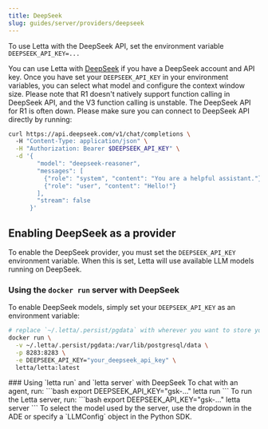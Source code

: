 ```yaml
---
title: DeepSeek
slug: guides/server/providers/deepseek
---
```



<Tip>To use Letta with the DeepSeek API, set the environment variable `DEEPSEEK_API_KEY=...`</Tip>

You can use Letta with [DeepSeek](https://api-docs.deepseek.com/) if you have a DeepSeek account and API key. Once you have set your `DEEPSEEK_API_KEY` in your environment variables, you can select what model and configure the context window size.
<Warning>
Please note that R1 doesn't natively support function calling in DeepSeek API, and the V3 function calling is unstable.
</Warning>
<Warning>
The DeepSeek API for R1 is often down. Please make sure you can connect to DeepSeek API directly by running: 
```bash
curl https://api.deepseek.com/v1/chat/completions \                                                             ─╯
  -H "Content-Type: application/json" \
  -H "Authorization: Bearer $DEEPSEEK_API_KEY" \
  -d '{
        "model": "deepseek-reasoner",
        "messages": [
          {"role": "system", "content": "You are a helpful assistant."},
          {"role": "user", "content": "Hello!"}
        ],
        "stream": false
      }'
```
</Warning>

## Enabling DeepSeek as a provider
To enable the DeepSeek provider, you must set the `DEEPSEEK_API_KEY` environment variable. When this is set, Letta will use available LLM models running on DeepSeek.

### Using the `docker run` server with DeepSeek
To enable DeepSeek models, simply set your `DEEPSEEK_API_KEY` as an environment variable:
```bash
# replace `~/.letta/.persist/pgdata` with wherever you want to store your agent data
docker run \
  -v ~/.letta/.persist/pgdata:/var/lib/postgresql/data \
  -p 8283:8283 \
  -e DEEPSEEK_API_KEY="your_deepseek_api_key" \
  letta/letta:latest
```

<Accordion icon="square-terminal" title="CLI (pypi only)">
### Using `letta run` and `letta server` with DeepSeek
To chat with an agent, run:
```bash
export DEEPSEEK_API_KEY="gsk-..."
letta run
```
To run the Letta server, run:
```bash
export DEEPSEEK_API_KEY="gsk-..."
letta server
```
To select the model used by the server, use the dropdown in the ADE or specify a `LLMConfig` object in the Python SDK.
</Accordion>

